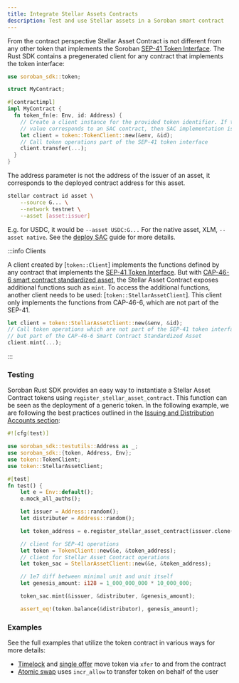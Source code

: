 ```yaml
---
title: Integrate Stellar Assets Contracts
description: Test and use Stellar assets in a Soroban smart contract
---
```


From the contract perspective Stellar Asset Contract is not different from any other token that implements the Soroban [SEP-41 Token Interface]. The Rust SDK contains a pregenerated client for any contract that implements the token interface:

```rust
use soroban_sdk::token;

struct MyContract;

#[contractimpl]
impl MyContract {
  fn token_fn(e: Env, id: Address) {
    // Create a client instance for the provided token identifier. If the id
    // value corresponds to an SAC contract, then SAC implementation is used.
    let client = token::TokenClient::new(&env, &id);
    // Call token operations part of the SEP-41 token interface
    client.transfer(...);
  }
}
```

The address parameter is not the address of the issuer of an asset, it corresponds to the deployed contract address for this asset.

```bash
stellar contract id asset \
    --source G... \
    --network testnet \
    --asset [asset:issuer]
```

E.g. for USDC, it would be `--asset USDC:G...` For the native asset, XLM, `--asset native`. See the [deploy SAC] guide for more details.

[deploy SAC]: ../cli/deploy-stellar-asset-contract.mdx

:::info Clients

A client created by [`token::Client`] implements the functions defined by any contract that implements the [SEP-41 Token Interface]. But with [CAP-46-6 smart contract standardized asset], the Stellar Asset Contract exposes additional functions such as `mint`. To access the additional functions, another client needs to be used: [`token::StellarAssetClient`]. This client only implements the functions from CAP-46-6, which are not part of the SEP-41.

```rust
let client = token::StellarAssetClient::new(&env, &id);
// Call token operations which are not part of the SEP-41 token interface
// but part of the CAP-46-6 Smart Contract Standardized Asset
client.mint(...);
```

:::

### Testing

Soroban Rust SDK provides an easy way to instantiate a Stellar Asset Contract tokens using `register_stellar_asset_contract`. This function can be seen as the deployment of a generic token. In the following example, we are following the best practices outlined in the [Issuing and Distribution Accounts section](../../../tokens/control-asset-access.mdx#issuing-and-distribution-accounts):

```rust
#![cfg(test)]

use soroban_sdk::testutils::Address as _;
use soroban_sdk::{token, Address, Env};
use token::TokenClient;
use token::StellarAssetClient;

#[test]
fn test() {
    let e = Env::default();
    e.mock_all_auths();

    let issuer = Address::random();
    let distributer = Address::random();

    let token_address = e.register_stellar_asset_contract(issuer.clone());

    // client for SEP-41 operations
    let token = TokenClient::new(&e, &token_address);
    // client for Stellar Asset Contract operations
    let token_sac = StellarAssetClient::new(&e, &token_address);

    // 1e7 diff between minimal unit and unit itself
    let genesis_amount: i128 = 1_000_000_000 * 10_000_000;

    token_sac.mint(&issuer, &distributer, &genesis_amount);

    assert_eq!(token.balance(&distributor), genesis_amount);
```

### Examples

See the full examples that utilize the token contract in various ways for more details:

- [Timelock](../../smart-contracts/example-contracts/timelock.mdx) and [single offer](../../smart-contracts/example-contracts/single-offer-sale.mdx) move token via `xfer` to and from the contract
- [Atomic swap](../../smart-contracts/example-contracts/atomic-swap.mdx) uses `incr_allow` to transfer token on behalf of the user

[sep-41 token interface]: ../../../tokens/token-interface.mdx
[cap-46-6 smart contract standardized asset]: https://github.com/stellar/stellar-protocol/blob/master/core/cap-0046-06.md
